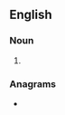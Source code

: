 ==English==

===Noun===
{{head|en|noun form}}

# {{plural of|en|prenup}}

===Anagrams===
* {{anagrams|en|a=enpprsu|prespun}}